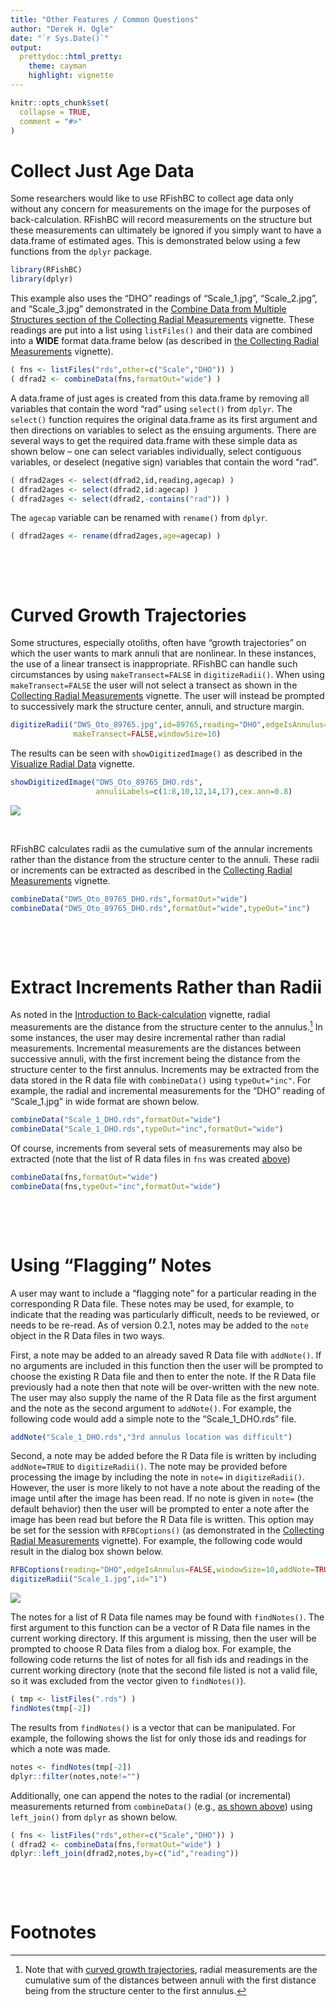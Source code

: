 ```yaml
---
title: "Other Features / Common Questions"
author: "Derek H. Ogle"
date: "`r Sys.Date()`"
output: 
  prettydoc::html_pretty:
    theme: cayman
    highlight: vignette
---
```


```r
knitr::opts_chunk$set(
  collapse = TRUE,
  comment = "#>"
)
```


# Collect Just Age Data

Some researchers would like to use RFishBC to collect age data only without any concern for measurements on the image for the purposes of back-calculation. RFishBC will record measurements on the structure but these measurements can ultimately be ignored if you simply want to have a data.frame of estimated ages. This is demonstrated below using a few functions from the `dplyr` package.

```r
library(RFishBC)
library(dplyr)
```

This example also uses the "DHO" readings of "Scale_1.jpg", "Scale_2.jpg", and "Scale_3.jpg" demonstrated in the [Combine Data from Multiple Structures section of the Collecting Radial Measurements](collectRadiiData.html#multiplestructures) vignette. These readings are put into a list using `listFiles()` and their data are combined into a **WIDE** format data.frame below (as described in [the Collecting Radial Measurements](collectRadiiData.html#multiplestructures) vignette).

```r
( fns <- listFiles("rds",other=c("Scale","DHO")) )
( dfrad2 <- combineData(fns,formatOut="wide") )
```

A data.frame of just ages is created from this data.frame by removing all variables that contain the word "rad" using `select()` from `dplyr`. The `select()` function requires the original data.frame as its first argument and then directions on variables to select as the ensuing arguments. There are several ways to get the required data.frame with these simple data as shown below -- one can select variables individually, select contiguous variables, or deselect (negative sign) variables that contain the word "rad".

```r
( dfrad2ages <- select(dfrad2,id,reading,agecap) )
( dfrad2ages <- select(dfrad2,id:agecap) )
( dfrad2ages <- select(dfrad2,-contains("rad")) )
```

The `agecap` variable can be renamed with `rename()` from `dplyr`.

```r
( dfrad2ages <- rename(dfrad2ages,age=agecap) )
```

\  

\ 


# Curved Growth Trajectories

Some structures, especially otoliths, often have "growth trajectories" on which the user wants to mark annuli that are nonlinear. In these instances, the use of a linear transect is inappropriate. RFishBC can handle such circumstances by using `makeTransect=FALSE` in `digitizeRadii()`. When using `makeTransect=FALSE` the user will not select a transect as shown in the [Collecting Radial Measurements](collectRadiiData.html) vignette. The user will instead be prompted to successively mark the structure center, annuli, and structure margin.

```r
digitizeRadii("DWS_Oto_89765.jpg",id=89765,reading="DHO",edgeIsAnnulus=TRUE,
              makeTransect=FALSE,windowSize=10)
```

The results can be seen with `showDigitizedImage()` as described in the [Visualize Radial Data](seeRadiiData.html) vignette.

```r
showDigitizedImage("DWS_Oto_89765_DHO.rds",
                   annuliLabels=c(1:8,10,12,14,17),cex.ann=0.8)
```

![](DWS_Oto_89765_A.jpg)

\  

RFishBC calculates radii as the cumulative sum of the annular increments rather than the distance from the structure center to the annuli. These radii or increments can be extracted as described in the [Collecting Radial Measurements](collectRadiiData.html) vignette.

```r
combineData("DWS_Oto_89765_DHO.rds",formatOut="wide")
combineData("DWS_Oto_89765_DHO.rds",formatOut="wide",typeOut="inc")
```

\  

\ 


# Extract Increments Rather than Radii

As noted in the [Introduction to Back-calculation](BCIntro.html) vignette, radial measurements are the distance from the structure center to the annulus.[^CurvedRadii] In some instances, the user may desire incremental rather than radial measurements. Incremental measurements are the distances between successive annuli, with the first increment being the distance from the structure center to the first annulus. Increments may be extracted from the data stored in the R data file with `combineData()` using `typeOut="inc"`. For example, the radial and incremental measurements for the "DHO" reading of "Scale_1.jpg" in wide format are shown below.
```r
combineData("Scale_1_DHO.rds",formatOut="wide")
combineData("Scale_1_DHO.rds",typeOut="inc",formatOut="wide")
```

Of course, increments from several sets of measurements may also be extracted (note that the list of R data files in `fns` was created [above](l#collect-just-age-data))

```r
combineData(fns,formatOut="wide")
combineData(fns,typeOut="inc",formatOut="wide")
```

\  

\ 


# Using "Flagging" Notes

A user may want to include a "flagging note" for a particular reading in the corresponding R Data file. These notes may be used, for example, to indicate that the reading was particularly difficult, needs to be reviewed, or needs to be re-read. As of version 0.2.1, notes may be added to the `note` object in the R Data files in two ways.

First, a note may be added to an already saved R Data file with `addNote()`. If no arguments are included in this function then the user will be prompted to choose the existing R Data file and then to enter the note.  If the R Data file previously had a note then that note will be over-written with the new note. The user may also supply the name of the R Data file as the first argument and the note as the second argument to `addNote()`. For example, the following code would add a simple note to the "Scale_1_DHO.rds" file.

```r
addNote("Scale_1_DHO.rds","3rd annulus location was difficult")
```

Second, a note may be added before the R Data file is written by including `addNote=TRUE` to `digitizeRadii()`. The note may be provided before processing the image by including the note in `note=` in `digitizeRadii()`. However, the user is more likely to not have a note about the reading of the image until after the image has been read. If no note is given in `note=` (the default behavior) then the user will be prompted to enter a note after the image has been read but before the R Data file is written. This option may be set for the session with `RFBCoptions()` (as demonstrated in the [Collecting Radial Measurements](collectRadiiData.html) vignette). For example, the following code would result in the dialog box shown below.

```r
RFBCoptions(reading="DHO",edgeIsAnnulus=FALSE,windowSize=10,addNote=TRUE)
digitizeRadii("Scale_1.jpg",id="1")
```

![](Scale_1_D.jpg)

The notes for a list of R Data file names may be found with `findNotes()`. The first argument to this function can be a vector of R Data file names in the current working directory. If this argument is missing, then the user will be prompted to choose R Data files from a dialog box. For example, the following code returns the list of notes for all fish ids and readings in the current working directory (note that the second file listed is not a valid file, so it was excluded from the vector given to `findNotes()`).

```r
( tmp <- listFiles(".rds") )
findNotes(tmp[-2])
```

The results from `findNotes()` is a vector that can be manipulated. For example, the following shows the list for only those ids and readings for which a note was made.

```r
notes <- findNotes(tmp[-2])
dplyr::filter(notes,note!="")
```

Additionally, one can append the notes to the radial (or incremental) measurements returned from `combineData()` (e.g., [as shown above](l#collect-just-age-data)) using `left_join()` from `dplyr` as shown below.

```r
( fns <- listFiles("rds",other=c("Scale","DHO")) )
( dfrad2 <- combineData(fns,formatOut="wide") )
dplyr::left_join(dfrad2,notes,by=c("id","reading"))
```

\  

\  


# Footnotes

[^CurvedRadii]: Note that with [curved growth trajectories](#curved-growth-trajectories), radial measurements are the cumulative sum of the distances between annuli with the first distance being from the structure center to the first annulus.

